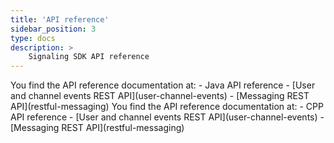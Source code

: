 ```yaml
---
title: 'API reference'
sidebar_position: 3
type: docs
description: >
    Signaling SDK API reference 
---
```





<APIReference />

<PlatformWrapper platform="linux-java">
You find the API reference documentation <Vg k="MESS_SDK" /> at:
-    <Link to="{{Global.SIG_SDK_API_LNX_JAVA}}/index.html">Java API reference</Link>
-    [User and channel events REST API](user-channel-events)
-    [Messaging REST API](restful-messaging)
</PlatformWrapper>


<PlatformWrapper platform="windows">
You find the API reference documentation <Vg k="MESS_SDK" /> at:
-    <Link to="{{Global.SIG_SDK_API_WIN_CPP}}/index.html">CPP API reference</Link>
-    [User and channel events REST API](user-channel-events)
-    [Messaging REST API](restful-messaging)
</PlatformWrapper>


